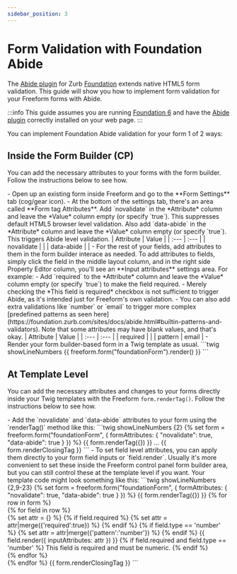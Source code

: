 ```yaml
---
sidebar_position: 3
---
```



# Form Validation with Foundation Abide

The [Abide plugin](https://foundation.zurb.com/sites/docs/abide.html) for Zurb [Foundation](https://foundation.zurb.com/) extends native HTML5 form validation. This guide will show you how to implement form validation for your Freeform forms with Abide.

:::info
This guide assumes you are running [Foundation 6](https://foundation.zurb.com/) and have the [Abide plugin](https://foundation.zurb.com/sites/docs/abide.html) correctly installed on your web page.
:::

You can implement Foundation Abide validation for your form 1 of 2 ways:

## Inside the Form Builder (CP)

You can add the necessary attributes to your forms with the form builder. Follow the instructions below to see how.

<VerticalStepWrapper>
<StepMarkdown>
- Open up an existing form inside Freeform and go to the **Form Settings** tab (cog/gear icon).
- At the bottom of the settings tab, there's an area called **Form tag Attributes**. Add `novalidate` in the *Attribute* column and leave the *Value* column empty (or specify `true`). This suppresses default HTML5 browser level validation. Also add `data-abide` in the *Attribute* column and leave the *Value* column empty (or specify `true`). This triggers Abide level validation.
    | Attribute | Value |
    | :--- | :--- |
    | novalidate | |
    | data-abide | |

</StepMarkdown>
<StepMarkdown>
- For the rest of your fields, add attributes to them in the form builder interace as needed. To add attributes to fields, simply click the field in the middle layout column, and in the right side Property Editor column, you'll see an **Input attributes** settings area. For example:
    - Add `required` to the *Attribute* column and leave the *Value* column empty (or specify `true`) to make the field required.
        - Merely checking the *This field is required* checkbox is not sufficient to trigger Abide, as it's intended just for Freeform's own validation.
    - You can also add extra validations like `number` or `email` to trigger more complex [predefined patterns as seen here](https://foundation.zurb.com/sites/docs/abide.html#builtin-patterns-and-validators). Note that some attributes may have blank values, and that's okay.
        | Attribute | Value |
        | :--- | :--- |
        | required | |
        | pattern | email |

</StepMarkdown>
<StepMarkdown>
- Render your form builder-based form in a Twig template as usual.
    ```twig showLineNumbers
    {{ freeform.form("foundationForm").render() }}
    ```

</StepMarkdown>
</VerticalStepWrapper>

## At Template Level

You can add the necessary attributes and changes to your forms directly inside your Twig templates with the Freeform `form.renderTag()`. Follow the instructions below to see how.

<VerticalStepWrapper>
<StepMarkdown>
- Add the `novalidate` and `data-abide` attributes to your form using the `renderTag()` method like this:
    ```twig showLineNumbers {2}
    {% set form = freeform.form("foundationForm", {
        formAttributes: { "novalidate": true, "data-abide": true }
    }) %}
    {{ form.renderTag({}) }}
    ...
    {{ form.renderClosingTag }}
    ```

</StepMarkdown>
<StepMarkdown>
- To set field level attributes, you can apply them directly to your form field inputs or `field.render`. Usually it's more convenient to set these inside the Freeform control panel form builder area, but you can still control these at the template level if you want. Your template code might look something like this:
    ```twig showLineNumbers {2,9-23}
    {% set form = freeform.form("foundationForm", {
        formAttributes: { "novalidate": true, "data-abide": true }
    }) %}
    {{ form.renderTag({}) }}
        {% for row in form %}
        <div>
            {% for field in row %}
            <div>
                {% set attr = {} %}
                {% if field.required %}
                    {% set attr = attr|merge({'required':true}) %}
                {% endif %}
                {% if field.type == 'number' %}
                    {% set attr = attr|merge({'pattern':'number'}) %}
                {% endif %}
                {{ field.render({
                    inputAttributes: attr
                }) }}
                {% if field.required and field.type == 'number' %}
                    <span class="form-error">
                        This field is required and must be numeric.
                    </span>
                {% endif %}
            </div>
            {% endfor %}
        </div>
        {% endfor %}
    {{ form.renderClosingTag }}
    ```
</StepMarkdown>
</VerticalStepWrapper>
